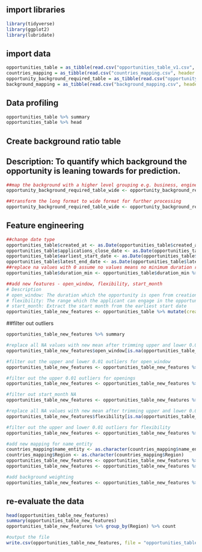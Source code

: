 ## import libraries
```r
library(tidyverse)
library(ggplot2)
library(lubridate)
```

## import data
```r
opportunities_table = as_tibble(read.csv("opportunities_table_v1.csv", header = TRUE))
countries_mapping = as_tibble(read.csv("countries_mapping.csv", header = TRUE))
opportunity_background_required_table = as_tibble(read.csv("opportunity_background_required_table.csv", header = TRUE))
background_mapping = as_tibble(read.csv("background_mapping.csv", header = TRUE))
```

## Data profiling
```r
opportunities_table %>% summary
opportunities_table %>% head
```

## Create background ratio table
## Description: To quantify which background the opportunity is leaning towards for prediction.
```r
##map the background with a higher level grouping e.g. business, engineering, science, etc...
opportunity_background_required_table_wide <- opportunity_background_required_table %>% left_join(background_mapping, by = "background")

##transform the long format to wide format for further processing
opportunity_background_required_table_wide <- opportunity_background_required_table_wide %>% select(opportunity_id, Type) %>% group_by(opportunity_id,Type) %>% count() %>% spread(Type, n) %>% replace_na(list(Arts = 0, Business = 0, Engineering = 0, Humanity = 0, Other = 0, Politics = 0, Science = 0))
```

## Feature engineering
```r
##change date type
opportunities_table$created_at <- as.Date(opportunities_table$created_at)
opportunities_table$applications_close_date <- as.Date(opportunities_table$applications_close_date)
opportunities_table$earliest_start_date <- as.Date(opportunities_table$earliest_start_date)
opportunities_table$latest_end_date <- as.Date(opportunities_table$latest_end_date)
##replace na values with 0 assume no values means no minimum duration requirement
opportunities_table$duration_min <- opportunities_table$duration_min %>% replace_na(0)

##add new features - open_window, flexibility, start_month
# Description
# open_window: The duration which the opportunity is open from creation date to application deadline.
# flexibility: The range which the applicant can engage in the opportunity.
# start_month: Extract the start month from the earliest start date
opportunities_table_new_features <- opportunities_table %>% mutate(created_month = month(month_created), open_window = as.numeric(applications_close_date - created_at), flexibility = as.numeric(latest_end_date - earliest_start_date), start_month = month(earliest_start_date))
```

##filter out outliers
```r
opportunities_table_new_features %>% summary
```

```r
#replace all NA values with new mean after trimming upper and lower 0.01 outliers for open_window
opportunities_table_new_features$open_window[is.na(opportunities_table_new_features$open_window)] <- opportunities_table_new_features %>% filter(!is.na(open_window)) %>% filter(open_window < quantile(opportunities_table_new_features$open_window, 0.99, na.rm = TRUE)) %>% filter(open_window > quantile(opportunities_table_new_features$open_window, 0.01, na.rm = TRUE)) %>% .$open_window %>% mean

#filter out the upper and lower 0.01 outliers for open_window
opportunities_table_new_features <- opportunities_table_new_features %>% filter(!is.na(open_window)) %>% filter(open_window < quantile(opportunities_table_new_features$open_window, 0.99, na.rm = TRUE)) %>% filter(open_window > quantile(opportunities_table_new_features$open_window, 0.01, na.rm = TRUE))

#filter out the upper 0.01 outliers for openings
opportunities_table_new_features <- opportunities_table_new_features %>% filter(openings < quantile(opportunities_table_new_features$openings, 0.99, na.rm = TRUE))

#filter out start_month NA
opportunities_table_new_features <- opportunities_table_new_features %>% filter(!is.na(start_month))

#replace all NA values with new mean after trimming upper and lower 0.01 outliers for flexibility
opportunities_table_new_features$flexibility[is.na(opportunities_table_new_features$flexibility)] <- opportunities_table_new_features %>% filter(!is.na(flexibility)) %>% filter(flexibility < quantile(opportunities_table_new_features$flexibility, 0.99, na.rm = TRUE)) %>% filter(flexibility > quantile(opportunities_table_new_features$flexibility, 0.01, na.rm = TRUE)) %>% .$flexibility %>% mean

#filter out the upper and lower 0.01 outliers for flexibility
opportunities_table_new_features <- opportunities_table_new_features %>% filter(!is.na(flexibility)) %>% filter(flexibility < quantile(opportunities_table_new_features$flexibility, 0.999, na.rm = TRUE)) %>% filter(flexibility > 0)

#add new mapping for name_entity
countries_mapping$name_entity <- as.character(countries_mapping$name_entity)
countries_mapping$Region <- as.character(countries_mapping$Region)
opportunities_table_new_features <- opportunities_table_new_features %>% left_join(countries_mapping, by = c("name_entity" = "name_entity"))
opportunities_table_new_features <- opportunities_table_new_features %>% filter(!is.na(Region))

#add background weighting
opportunities_table_new_features <- opportunities_table_new_features %>% left_join(opportunity_background_required_table_wide) %>% mutate(Arts = Arts/background_r_count, Business = Business/background_r_count, Engineering = Engineering/background_r_count, Humanity = Humanity/background_r_count, Other = Other/background_r_count, Politics = Politics/background_r_count, Science = Science/background_r_count) %>% replace_na(list(Arts = 0, Business = 0, Engineering = 0, Humanity = 0, Other = 0, Politics = 0, Science = 0))

```

## re-evaluate the data
```r
head(opportunities_table_new_features)
summary(opportunities_table_new_features)
opportunities_table_new_features %>% group_by(Region) %>% count
```


```r
#output the file
write.csv(opportunities_table_new_features, file = "opportunities_table_for_prediction_v3.csv")
```


